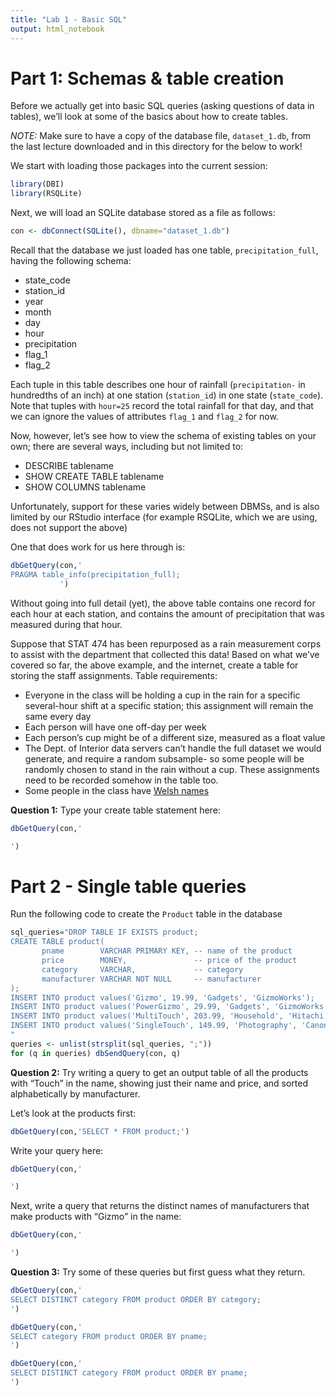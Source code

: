 ```yaml
---
title: "Lab 1 - Basic SQL"
output: html_notebook
---
```


# Part 1: Schemas & table creation

Before we actually get into basic SQL queries (asking questions of data in tables), we'll look at some of the basics about how to create tables.

*NOTE:* Make sure to have a copy of the database file, `dataset_1.db`, from the last lecture downloaded and in this directory for the below to work!

We start with loading those packages into the current session:
```r
library(DBI)
library(RSQLite)
```

Next, we will load an SQLite database stored as a file as follows:

```r
con <- dbConnect(SQLite(), dbname="dataset_1.db")
```


Recall that the database we just loaded has one table, `precipitation_full`, having the following schema:

- state_code
- station_id
- year
- month
- day
- hour
- precipitation
- flag_1
- flag_2

Each tuple in this table describes one hour of rainfall (`precipitation-` in hundredths of an inch) at one station (`station_id`) in one state (`state_code`). Note that tuples with `hour=25` record the total rainfall for that day, and that we can ignore the values of attributes `flag_1` and `flag_2` for now.

Now, however, let's see how to view the schema of existing tables on your own; there are several ways, including but not limited to:

- DESCRIBE tablename
- SHOW CREATE TABLE tablename
- SHOW COLUMNS tablename

Unfortunately, support for these varies widely between DBMSs, and is also limited by our RStudio interface (for example RSQLite, which we are using, does not support the above)

One that does work for us here through is:

```r
dbGetQuery(con,'
PRAGMA table_info(precipitation_full);
           ')
```

Without going into full detail (yet), the above table contains one record for each hour at each station, and contains the amount of precipitation that was measured during that hour.

Suppose that STAT 474 has been repurposed as a rain measurement corps to assist with the department that collected this data! Based on what we've covered so far, the above example, and the internet, create a table for storing the staff assignments. Table requirements:

- Everyone in the class will be holding a cup in the rain for a specific several-hour shift at a specific station; this assignment will remain the same every day
- Each person will have one off-day per week
- Each person's cup might be of a different size, measured as a float value
- The Dept. of Interior data servers can't handle the full dataset we would generate, and require a random subsample- so some people will be randomly chosen to stand in the rain without a cup. These assignments need to be recorded somehow in the table too.
- Some people in the class have [Welsh names](https://www.youtube.com/watch?v=fHxO0UdpoxM)


**Question 1:**
Type your create table statement here:

```r
dbGetQuery(con,'

')
```

# Part 2 - Single table queries

Run the following code to create the `Product` table in the database

```r
sql_queries="DROP TABLE IF EXISTS product; 
CREATE TABLE product(       
       pname        VARCHAR PRIMARY KEY, -- name of the product
       price        MONEY,               -- price of the product
       category     VARCHAR,             -- category
       manufacturer VARCHAR NOT NULL     -- manufacturer
); 
INSERT INTO product values('Gizmo', 19.99, 'Gadgets', 'GizmoWorks'); 
INSERT INTO product values('PowerGizmo', 29.99, 'Gadgets', 'GizmoWorks'); 
INSERT INTO product values('MultiTouch', 203.99, 'Household', 'Hitachi'); 
INSERT INTO product values('SingleTouch', 149.99, 'Photography', 'Canon');
"
queries <- unlist(strsplit(sql_queries, ";"))
for (q in queries) dbSendQuery(con, q)
```

**Question 2:** Try writing a query to get an output table of all the products with "Touch" in the name, showing just their name and price, and sorted alphabetically by manufacturer.

Let's look at the products first:
```r
dbGetQuery(con,'SELECT * FROM product;')
```

Write your query here:

```r
dbGetQuery(con,'

')
```

Next, write a query that returns the distinct names of manufacturers that make products with "Gizmo" in the name:

```r
dbGetQuery(con,'

')
```

**Question 3:** Try some of these queries but first guess what they return.

```r
dbGetQuery(con,'
SELECT DISTINCT category FROM product ORDER BY category;
')
```

```r
dbGetQuery(con,'
SELECT category FROM product ORDER BY pname;
')
```

```r
dbGetQuery(con,'
SELECT DISTINCT category FROM product ORDER BY pname;
')
```
